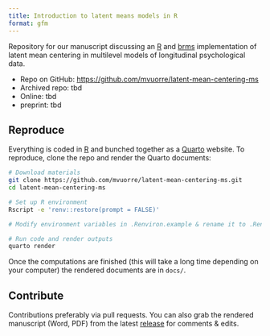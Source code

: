 ```yaml
---
title: Introduction to latent means models in R
format: gfm
---
```


Repository for our manuscript discussing an [R](https://cran.r-project.org/) and [brms](https://cran.r-project.org/web/packages/brms/) implementation of latent mean centering in multilevel models of longitudinal psychological data.

- Repo on GitHub: <https://github.com/mvuorre/latent-mean-centering-ms>
- Archived repo: tbd
- Online: tbd
- preprint: tbd

## Reproduce

Everything is coded in [R](https://cran.r-project.org/) and bunched together as a [Quarto](https://quarto.org/) website. To reproduce, clone the repo and render the Quarto documents:

```bash
# Download materials
git clone https://github.com/mvuorre/latent-mean-centering-ms.git
cd latent-mean-centering-ms

# Set up R environment
Rscript -e 'renv::restore(prompt = FALSE)'

# Modify environment variables in .Renviron.example & rename it to .Renviron

# Run code and render outputs
quarto render
```

Once the computations are finished (this will take a long time depending on your computer) the rendered documents are in `docs/`.

## Contribute

Contributions preferably via pull requests. You can also grab the rendered manuscript (Word, PDF) from the latest [release](https://github.com/mvuorre/latent-mean-centering-ms/releases) for comments & edits.
